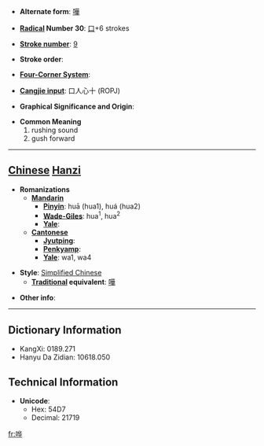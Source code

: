 * '''Alternate form''': [[嘩]]

* '''[[Wiktionary:Chinese radical index| Radical]] Number 30''': [[Wiktionary:Chinese radical index 口|口]]+6 strokes

* '''[[Wiktionary:Chinese total strokes index|Stroke number]]''': [[Wiktionary:Chinese total strokes index 9|9]]

* '''Stroke order''': 

* '''[[Wiktionary:Chinese four corner index|Four-Corner System]]''': 

* '''[[Wiktionary:Chinese Cangjie index|Cangjie input]]''': 口人心十 (ROPJ)

* '''Graphical Significance and Origin''': 

* '''Common Meaning'''
*#rushing sound
*# gush forward


----

== [[Chinese]] [[Hanzi]] ==

* '''Romanizations'''
** '''[[Mandarin]]'''
*** '''[[Pinyin]]''': huā (hua1), huá (hua2)
*** '''[[Wade-Giles]]''': hua<sup>1</sup>, hua<sup>2</sup>
*** '''[[Yale]]''': 
** '''[[Cantonese]]'''
*** '''[[Jyutping]]''':
*** '''[[Penkyamp]]''': 
*** '''[[Yale]]''': wa1, wa4

* '''Style''': [[Simplified Chinese]] 
** '''[[Traditional Chinese|Traditional]] equivalent''': [[嘩]]

* '''Other info''': 

----

== Dictionary Information ==

* KangXi: 0189.271
* Hanyu Da Zidian: 10618.050

== Technical Information ==

* '''Unicode''':
** Hex: 54D7
** Decimal: 21719

[[fr:哗]]